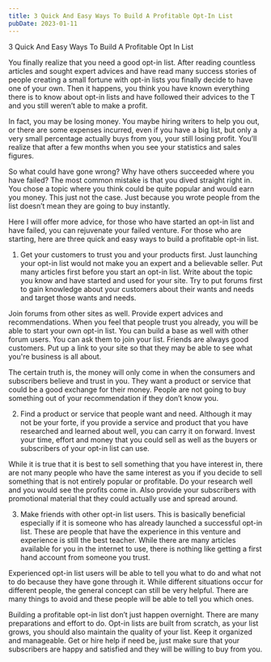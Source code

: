 ```yaml
---
title: 3 Quick And Easy Ways To Build A Profitable Opt-In List
pubDate: 2023-01-11
---
```


3 Quick And Easy Ways To Build A Profitable Opt In List


You finally realize that you need a good opt-in list. After reading countless articles and sought expert advices and have read many success stories of people creating a small fortune with opt-in lists you finally decide to have one of your own. Then it happens, you think you have known everything there is to know about opt-in lists and have followed their advices to the T and you still weren’t able to make a profit.

In fact, you may be losing money. You maybe hiring writers to help you out, or there are some expenses incurred, even if you have a big list, but only a very small percentage actually buys from you, your still losing profit. You’ll realize that after a few months when you see your statistics and sales figures. 

So what could have gone wrong? Why have others succeeded where you have failed? The most common mistake is that you dived straight right in. You chose a topic where you think could be quite popular and would earn you money. This just not the case. Just because you wrote people from the list doesn’t mean they are going to buy instantly.

Here I will offer more advice, for those who have started an opt-in list and have failed, you can rejuvenate your failed venture. For those who are starting, here are three quick and easy ways to build a profitable opt-in list.
1) Get your customers to trust you and your products first. Just launching your opt-in list would not make you an expert and a believable seller. Put many articles first before you start an opt-in list. Write about the topic you know and have started and used for your site. Try to put forums first to gain knowledge about your customers about their wants and needs and target those wants and needs. 

Join forums from other sites as well. Provide expert advices and recommendations. When you feel that people trust you already, you will be able to start your own opt-in list. You can build a base as well with other forum users. You can ask them to join your list. Friends are always good customers. Put up a link to your site so that they may be able to see what you're business is all about.

The certain truth is, the money will only come in when the consumers and subscribers believe and trust in you. They want a product or service that could be a good exchange for their money. People are not going to buy something out of your recommendation if they don’t know you.

2) Find a product or service that people want and need. Although it may not be your forte, if you provide a service and product that you have researched and learned about well, you can carry it on forward. Invest your time, effort and money that you could sell as well as the buyers or subscribers of your opt-in list can use. 

While it is true that it is best to sell something that you have interest in, there are not many people who have the same interest as you if you decide to sell something that is not entirely popular or profitable. Do your research well and you would see the profits come in. Also provide your subscribers with promotional material that they could actually use and spread around. 

3) Make friends with other opt-in list users. This is basically beneficial especially if it is someone who has already launched a successful opt-in list. These are people that have the experience in this venture and experience is still the best teacher. While there are many articles available for you in the internet to use, there is nothing like getting a first hand account from someone you trust.

Experienced opt-in list users will be able to tell you what to do and what not to do because they have gone through it. While different situations occur for different people, the general concept can still be very helpful. There are many things to avoid and these people will be able to tell you which ones. 

Building a profitable opt-in list don’t just happen overnight. There are many preparations and effort to do. Opt-in lists are built from scratch, as your list grows, you should also maintain the quality of your list. Keep it organized and manageable. Get or hire help if need be, just make sure that your subscribers are happy and satisfied and they will be willing to buy from you.